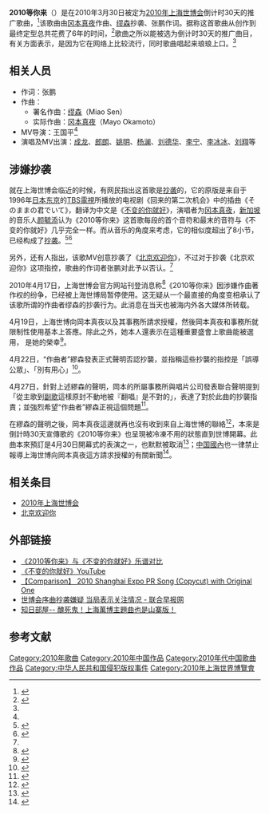 {{npov|time=2010-04-29T08:09:28+00:00}}
'''2010等你来'''（{{lang-en|Right Here Waiting for You 2010}}）是在2010年3月30日被定为[[2010年上海世博会|2010年上海世博会]]倒计时30天的推广歌曲，<ref name="新民">{{cite news
 |title       = 世博会今推出倒计时30天推广歌曲《2010等你来》
 |url         = http://sh.xinmin.cn/minsheng/2010/03/30/4223143.html
 |format      = 
 |work        = 新民网
 |publisher   = 
 |date        = 2010-03-30
 |accessdate  = 2010-04-16
 |deadurl     = yes
 |archiveurl  = https://web.archive.org/web/20160304193727/http://sh.xinmin.cn/minsheng/2010/03/30/4223143.html
 |archivedate = 2016-03-04
}}</ref>该歌曲由[[冈本真夜|冈本真夜]]作曲、[[缪森|缪森]]抄袭、张鹏作词。据称这首歌曲从创作到最终定型总共花费了6年的时间，<ref name="抄袭">{{cite web|url=http://2010.qq.com/a/20100409/000007.htm|title=《2010等你来》作者否认抄袭《北京欢迎你》|deadurl=yes|archiveurl=https://web.archive.org/web/20100412163830/http://2010.qq.com/a/20100409/000007.htm|archivedate=2010-04-12|accessdate=2010-04-15}}</ref>歌曲之所以能被选为倒计时30天的推广曲目，有关方面表示，是因为它在网络上比较流行，同时歌曲唱起来琅琅上口。<ref  name="新民"/>

==相关人员==
*作词：张鹏
*作曲：
**署名作曲：[[缪森|缪森]]（Miao Sen）
**实际作曲：[[冈本真夜|冈本真夜]]（Mayo Okamoto）
*MV导演：王国平<ref  name="新民"/>
*演唱及MV出演：[[成龙|成龙]]、[[郎朗|郎朗]]、[[姚明|姚明]]、[[杨澜|杨澜]]、[[刘德华|刘德华]]、[[李宁|李宁]]、[[李冰冰|李冰冰]]、[[刘翔|刘翔]]等

==涉嫌抄袭==
就在上海世博会临近的时候，有网民指出这首歌是[[抄袭|抄袭]]的，它的原版是来自于1996年[[日本|日本]][[东京|东京]]的[[TBS電視|TBS電視]]所播放的电视剧《回来的第二次机会》中的插曲《そのままの君でいて》，翻译为中文是《[[不變的你就好_(岡本真夜單曲)|不变的你就好]]》，演唱者为[[冈本真夜|冈本真夜]]，[[新加坡|新加坡]]的音乐人[[颜毓添|颜毓添]]认为《2010等你来》这首歌每段的首个音符和最末的音符与《不变的你就好》几乎完全一样。而从音乐的角度来考虑，它的相似度超出了8小节，已经构成了[[抄袭|抄袭]]。<ref>{{cite news| title =世博序曲《2010等你来》涉嫌抄袭| url =http://www.zaobao.com/expo2010/pages/expo2010100415c.shtml| format =| work =联合早报| publisher =| date =2010-04-15| accessdate =2010-04-16| deadurl =yes| archiveurl =https://web.archive.org/web/20100416224453/http://www.zaobao.com/expo2010/pages/expo2010100415c.shtml| archivedate =2010-04-16}}</ref><ref>{{cite news| title =上海世博主题曲涉嫌抄袭日本歌手作品| url =http://expo2010.ifeng.com/shipin/detail_2010_04/15/527526_0.shtml| format =| work =凤凰网| publisher =| date =2010-04-15| accessdate =2010-04-16| deadurl =yes| archiveurl =https://web.archive.org/web/20100418234835/http://expo2010.ifeng.com/shipin/detail_2010_04/15/527526_0.shtml| archivedate =2010-04-18| df =}}</ref>

另外，还有人指出，该歌MV创意抄袭了《[[北京欢迎你|北京欢迎你]]》，不过对于抄袭《北京欢迎你》这项指控，歌曲的作词者张鹏对此予以否认。<ref  name="抄袭"/>

2010年4月17日，上海世博会官方网站刊登消息称<ref>{{cite web
 |1           = 
 |title       = 上海世博局暂停使用阶段性推广歌曲《2010等你来》该作品并非世博主题歌
 |url         = http://www.expo2010.cn/a/20100417/000018.htm
 |date        = 2010-04-17
 |accessdate  = 2010-04-17
 |language    = zh-cn
 |publisher   = 中国2010年上海世博会官方网站
 |deadurl     = yes
 |archiveurl  = https://archive.is/20130424163316/http://www.expo2010.cn/a/20100417/000018.htm
 |archivedate = 2013-04-24
}}</ref>《2010等你来》因涉嫌作曲著作权的纷争，已经被上海世博局暂停使用。这无疑从一个最直接的角度变相承认了该歌所谓的作曲者缪森的抄袭行为。此消息在当天也被海内外各大媒体所转载。

4月19日，上海世博向岡本真夜以及其事務所請求授權，然後岡本真夜和事務所就限制性使用基本上答應。除此之外，她本人還表示在這種重要盛會上歌曲能被選用，
是她的榮幸<ref name="取得歌曲授權">{{cite web |url=http://headlines.yahoo.co.jp/hl?a=20100419-00000524-sanspo-ent |title=岡本真夜、“疑惑”の上海万博ソング使用を快諾 |archiveurl=https://web.archive.org/web/20100422222300/http://headlines.yahoo.co.jp/hl?a=20100419-00000524-sanspo-ent |archivedate=2010-04-22 |deadurl=yes |accessdate=2010-04-19 }}</ref>。

4月22日，“作曲者”繆森發表正式聲明否認抄襲，並指稱這些抄襲的指控是「誤導公眾」、「別有用心」<ref>{{Cite web |url=http://cul.sohu.com/20100422/n271681430.shtml |title=关于世博宣传歌曲《2010等你来》涉嫌抄袭回应 |accessdate=2013-06-27 |archive-date=2010-04-26 |archive-url=https://web.archive.org/web/20100426044207/http://cul.sohu.com/20100422/n271681430.shtml |dead-url=no }}</ref>。

4月27日，針對上述繆森的聲明，岡本的所屬事務所與唱片公司發表聯合聲明提到「從主歌到[[副歌|副歌]]這樣原封不動地被『翻唱』是不對的」，表達了對於此曲的抄襲指責；並強烈希望“作曲者”繆森正視這個問題<ref>{{cite news| language =ja| author =| url =http://www.sponichi.co.jp/entertainment/flash/KFullFlash20100428010.html| title =“岡本真夜レコード会社　疑惑の作曲家に「襟正せ」”| publisher =[[體育日本|體育日本]]| date =2010-04-28| deadurl =yes| archiveurl =https://web.archive.org/web/20100501235908/http://www.sponichi.co.jp/entertainment/flash/KFullFlash20100428010.html| archivedate =2010-05-01| accessdate =2013-06-27}}</ref>。

在繆森的聲明之後，岡本真夜這邊就再也沒有收到來自上海世博的聯絡<ref>{{cite news| language =ja| author =| url =http://www.daily.co.jp/gossip/article/2010/04/28/0002921670.shtml| title =岡本真夜側が“反撃”「襟を正して」| publisher =DAILY SPORTS| date =2010-04-28| deadurl =yes| archiveurl =https://web.archive.org/web/20100501133644/http://www.daily.co.jp/gossip/article/2010/04/28/0002921670.shtml| archivedate =2010-05-01| accessdate =2013-06-27}}</ref>，本來是倒計時30天宣傳歌的《2010等你来》也呈現被冷凍不用的狀態直到世博開幕。此曲本來預訂是4月30日開幕式的表演之一，也默默被取消<ref>{{Cite web |url=http://news.searchina.ne.jp/disp.cgi?y=2010&d=0430&f=national_0430_053.shtml |title=「疑似抄襲曲」跟「江澤民的身影」均未現身―上海世博・開幕式 |accessdate=2013-06-27 |archive-date=2014-02-01 |archive-url=https://web.archive.org/web/20140201234625/http://news.searchina.ne.jp/disp.cgi?y=2010&d=0430&f=national_0430_053.shtml |dead-url=no }}</ref>；[[中华人民共和国|中国國內]]也一律禁止報導上海世博向岡本真夜這方請求授權的有關新聞<ref>{{cite news |language=ja |author=加藤隆則 |url=http://www.yomiuri.co.jp/world/news/20100501-OYT1T00812.htm |title=お蔵入り？岡本さんの「そのままの君でいて」 |publisher=[[讀賣新聞|讀賣新聞]] |date=2010-05-01 |archiveurl=https://archive.is/20100504064049/http://www.yomiuri.co.jp/world/news/20100501-OYT1T00812.htm |archivedate=2010-05-04 |deadurl=yes |accessdate=2013-06-27 }}</ref>。

==相关条目==
*[[2010年上海世博会|2010年上海世博会]]
*[[北京欢迎你|北京欢迎你]]

==外部链接==

*[http://www.tianya.cn/publicforum/content/2010expo/76fe502563e832e46862fd69265b68f0/1/0/1.shtml  《2010等你来》与《不变的你就好》乐谱对比]{{dead link|date=十一月 2017 |bot=InternetArchiveBot }}
*[http://www.youtube.com/watch?v=hax6v5GcB-w&feature=related 《不变的你就好》YouTube]{{Wayback|url=http://www.youtube.com/watch?v=hax6v5GcB-w&feature=related |date=20161001193305 }}
*[http://www.youtube.com/watch?v=065gaZBurpE&feature=related 【Comparison】 2010 Shanghai Expo PR Song (Copycut) with Original One]{{Wayback|url=http://www.youtube.com/watch?v=065gaZBurpE&feature=related |date=20161002132728 }}
*[https://web.archive.org/web/20100419124139/http://zaobao.com/expo2010/pages/expo2010100416.shtml  世博会序曲抄袭嫌疑 当局表示关注情况 - 联合早报网]
*[http://www.cuhkacs.org/~benng/Bo-Blog/read.php?1128 知日部屋-- 醜死鬼！上海萬博主題曲也是山寨版！]{{Wayback|url=http://www.cuhkacs.org/~benng/Bo-Blog/read.php?1128 |date=20190609120704 }}

==参考文献==
<div class="references-small">
<references />
</div>

{{2010年上海世博会}}
[[Category:2010年歌曲|Category:2010年歌曲]]
[[Category:2010年中国作品|Category:2010年中国作品]]
[[Category:2010年代中国歌曲作品|Category:2010年代中国歌曲作品]]
[[Category:中华人民共和国侵犯版权事件|Category:中华人民共和国侵犯版权事件]]
[[Category:2010年上海世界博覽會|Category:2010年上海世界博覽會]]